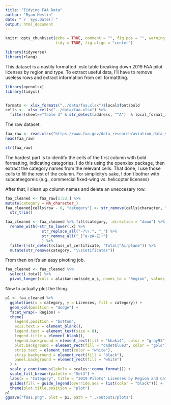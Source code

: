 ```yaml
---
title: "Tidying FAA Data"
author: "Ryan Heslin"
date: "`r  Sys.Date()`"
output: html_document
---
```


 <!-- Standard custom LaTeX commands -->
\newcommand{\abcd}{\begin{bmatrix}a&b\\
c&d\end{bmatrix}}
\newcommand{\m}[1]{\begin{bmatrix}#1\end{bmatrix}}

\newcommand{\vect}[1]{\begin{pmatrix}#1\end{pmatrix}}

\newcommand{\meq}[1]{\begin{split}#1\end{split}}

\newcommand{\bym}[1]{#1\times{m}}

\newcommand{\nby}[1]{n\times{#1}}

\newcommand{\subsp}[2]{\Bigg\{\begin{bmatrix}#1\end{bmatrix}:#2\Bigg\}}

\newcommand{\proj}[2]{\text{proj}_#1(#2)}

\newcommand{\refl}[2]{\text{refl}_#1(#2)}

\newcommand{\sumn}{\sum_{i=1}^n}

<!-- % 1: term 1 -->
<!-- % 2: subscript 1 -->
<!-- % 3: term 2 -->
<!-- % 4: subscript 2 -->
<!-- % 5. operation -->
\newcommand{\dotsn}[5]{#1_{1}#3_{1}#5{#1}_{2}#3_{2}{#5}\dots{#5}#1_{#2}#3_{#4}}

```r
knitr::opts_chunk$set(echo = TRUE, comment = "", fig.pos = "", warning = FALSE,
                      tidy = TRUE, fig.align = "center")

library(tidyverse)
library(rlang)
```

This dataset is a nastily formatted .xslx table breaking down 2019 FAA pilot
licenses by region and type. To extract useful data, I'll have to remove useless
rows and extract information from cell formattting.
```r
library(openxlsx)
library(tidyxl)


formats <- xlsx_formats("../data/faa.xlsx")$local$font$bold
cells <-  xlsx_cells("../data/faa.xlsx") %>% 
  filter(sheet=="Table 3" & str_detect(address, "^A")  & local_format_id %in% which(formats) & between(row, 8, 59))
```

The raw dataset.
```r
faa_raw <- read.xlsx("https://www.faa.gov/data_research/aviation_data_statistics/civil_airmen_statistics/media/2019-civil-airmen-stats.xlsx", sheet =4,start = 6, na.strings = "N/Ap", cols = 1:11)
head(faa_raw)

str(faa_raw)
```

The hardest part is to identify the cells of the first column with bold 
formatting, indicating categories. I do this using the openxlsx package, then 
extract the category names from the relevant cells. That done, I use those
cells to fill the rest of the column. For simplicity's sake, I don't 
bother with subcateegoreis (e.g., commercial fixed-wing vs. helicopter licenses)

After that, I clean up column names and delete an uneccesary row.
```r
faa_cleaned <- faa_raw[1:53,] %>% 
mutate(category = NA_character_)
faa_cleaned[cells$row - 6, "category"] <- str_remove(cells$character, "\\s\\d.*|\\s?-.*") %>% 
  str_trim()

faa_cleaned <- faa_cleaned %>% fill(category, .direction = "down") %>% 
  rename_with(~str_to_lower(.x) %>% 
                str_replace_all("-?\\.", "_") %>% 
                str_remove_all("_[^a-zA-Z]+")
                ) %>% 
  filter(!str_detect(class_of_certificate, "Total|^Airplane")) %>% 
  mutate(str_remove(category, "\\sCetificates"))

```

From then on it's an easy pivoting job. 
```r
faa_cleaned <- faa_cleaned %>% 
  select(-total) %>% 
  pivot_longer(cols = alaskan:outside_u_s, names_to = "Region", values_to = "Licenses")
```

Now to actually plot the thing.
```r
p1 <- faa_cleaned %>%
  ggplot(aes(x = category, y = Licenses, fill = category)) +
  geom_col(position = "dodge") +
  facet_wrap(~ Region) +
  theme(
    legend.position = "bottom",
    axis.text.x = element_blank(),
    legend.text = element_text(size = 8),
    legend.title = element_blank(),
    legend.background = element_rect(fill = "khaki4", color = "gray93"),
    plot.background = element_rect(fill = "cadetblue3", color = "gold"),
    strip.text = element_text(color = "white"),
    strip.background = element_rect(fill = "black"),
    panel.background = element_rect(fill = "white")
  ) +
  scale_y_continuous(labels = scales::comma_format()) +
  scale_fill_brewer(palette = "Set3") +
  labs(x = "Category", title = "2019 Pilots' Licenses by Region and Category") +
  guides(fill = guide_legend(override.aes = list(color = "black"))) +
  theme(plot.title.position = "plot")
p1
ggsave("faa1.png", plot = p1, path = "../outputs/plots")
```

